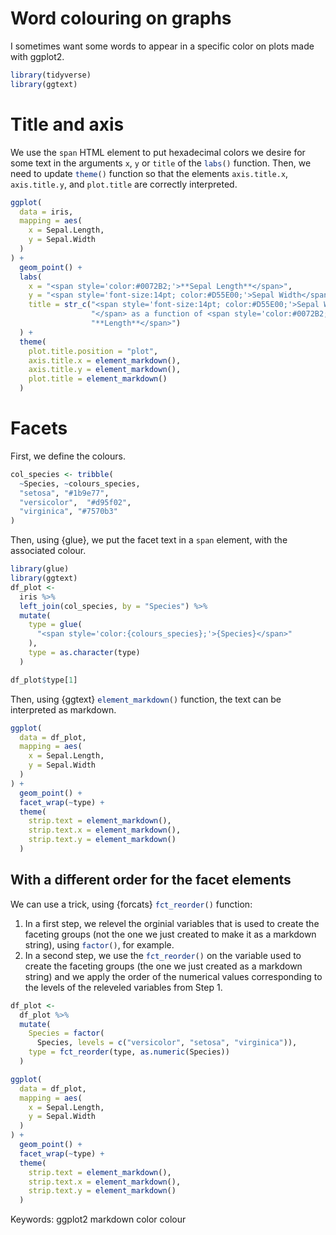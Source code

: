 # Word colouring on graphs

I sometimes want some words to appear in a specific color on plots made with ggplot2.

```r
library(tidyverse)
library(ggtext)
```


# Title and axis

We use the `span` HTML element to put hexadecimal colors we desire for some text in the arguments `x`, `y` or `title` of the `labs()`{.R} function. Then, we need to update `theme()`{.R} function so that the elements `axis.title.x`, `axis.title.y`, and `plot.title` are correctly interpreted.

```r
ggplot(
  data = iris,
  mapping = aes(
    x = Sepal.Length,
    y = Sepal.Width
  )
) +
  geom_point() +
  labs(
    x = "<span style='color:#0072B2;'>**Sepal Length**</span>",
    y = "<span style='font-size:14pt; color:#D55E00;'>Sepal Width</span>",
    title = str_c("<span style='font-size:14pt; color:#D55E00;'>Sepal Width",
                  "</span> as a function of <span style='color:#0072B2;'>",
                  "**Length**</span>")
  ) + 
  theme(
    plot.title.position = "plot",
    axis.title.x = element_markdown(),
    axis.title.y = element_markdown(),
    plot.title = element_markdown()
  )
```


# Facets

First, we define the colours.
```r
col_species <- tribble(
  ~Species, ~colours_species,
  "setosa", "#1b9e77",
  "versicolor",  "#d95f02",
  "virginica", "#7570b3"
)
```

Then, using {glue}, we put the facet text in a `span` element, with the associated colour.
```r
library(glue)
library(ggtext)
df_plot <- 
  iris %>% 
  left_join(col_species, by = "Species") %>% 
  mutate(
    type = glue(
      "<span style='color:{colours_species};'>{Species}</span>"
    ),
    type = as.character(type)
  )

df_plot$type[1]
```

Then, using {ggtext} `element_markdown()`{.R} function, the text can be interpreted as markdown.
```r
ggplot(
  data = df_plot,
  mapping = aes(
    x = Sepal.Length,
    y = Sepal.Width
  )
) +
  geom_point() +
  facet_wrap(~type) +
  theme(
    strip.text = element_markdown(),
    strip.text.x = element_markdown(),
    strip.text.y = element_markdown()
  )
```


## With a different order for the facet elements

We can use a trick, using {forcats} `fct_reorder()`{.R} function:

1.    In a first step, we relevel the orginial variables that is used to create the faceting groups (not the one we just created to make it as a markdown string), using `factor()`{.R}, for example.
2.    In a second step, we use the `fct_reorder()`{.R} on the variable used to create the faceting groups (the one we just created as a markdown string) and we apply the order of the numerical values corresponding to the levels of the releveled variables from Step 1.

```r
df_plot <- 
  df_plot %>% 
  mutate(
    Species = factor(
      Species, levels = c("versicolor", "setosa", "virginica")),
    type = fct_reorder(type, as.numeric(Species))
  )

ggplot(
  data = df_plot,
  mapping = aes(
    x = Sepal.Length,
    y = Sepal.Width
  )
) +
  geom_point() +
  facet_wrap(~type) +
  theme(
    strip.text = element_markdown(),
    strip.text.x = element_markdown(),
    strip.text.y = element_markdown()
  )
```



Keywords: ggplot2 markdown color colour
